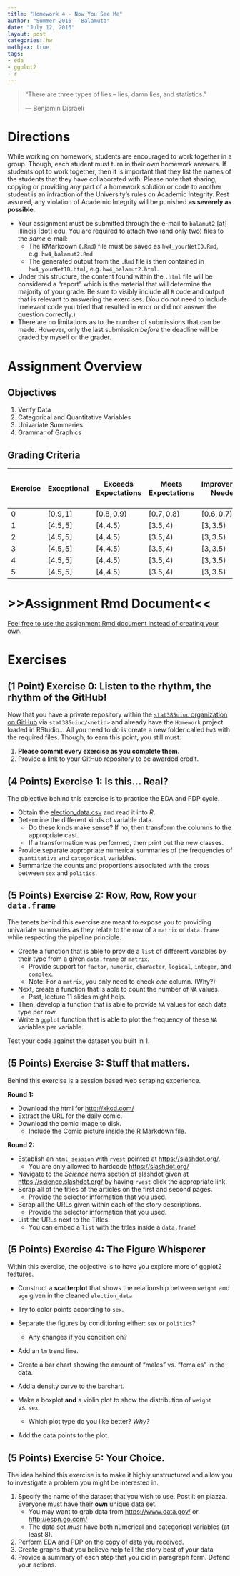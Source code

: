 ```yaml
---
title: "Homework 4 - Now You See Me"
author: "Summer 2016 - Balamuta"
date: "July 12, 2016"
layout: post
categories: hw
mathjax: true
tags: 
- eda
- ggplot2
- r
---
```


> "There are three types of lies -- lies, damn lies, and statistics."
>
> --- Benjamin Disraeli

# Directions

While working on homework, students are encouraged to work together in a group. Though, each student must turn in their own homework answers.  If students opt to work together, then it is important that they list the names of the students that they have collaborated with. Please note that sharing, copying or providing any part of a homework solution or code to another student is an infraction of the University’s rules on Academic Integrity. Rest assured, any violation of Academic Integrity will be punished **as severely as possible**.

* Your assignment must be submitted through the e-mail to `balamut2` [at] illinois [dot] edu. You are required to attach two (and only two) files to the *same* e-mail:
    * The RMarkdown (`.Rmd`) file must be saved as `hw4_yourNetID.Rmd`, e.g.  `hw4_balamut2.Rmd`
    * The generated output from the `.Rmd` file is then contained in `hw4_yourNetID.html`, e.g. `hw4_balamut2.html`.
* Under this structure, the content found within the `.html` file will be considered a "report" which is the material that will determine the majority of your grade. Be sure to visibly include all `R` code and output that is relevant to answering the exercises. (You do not need to include irrelevant code you tried that resulted in error or did not answer the question correctly.)
* There are no limitations as to the number of submissions that can be made. However, only the last submission *before* the deadline will be graded by myself or the grader.

# Assignment Overview

## Objectives

1. Verify Data
1. Categorical and Quantitative Variables
1. Univariate Summaries
1. Grammar of Graphics

## Grading Criteria


| Exercise | Exceptional | Exceeds Expectations |  Meets Expectations | Improvement Needed  | Unsatisfactory | Total Number of Points |
|----------|-------------|----------------------|---------------------|---------------------|----------------|------------------------|
|    0     |  $[0.9,1]$  | $[0.8,0.9)$          | $[0.7,0.8)$         |  $[0.6,0.7)$        | $[0,0.6)$      |           1            |
|    1     |  $[4.5,5]$  | $[4,4.5)$            | $[3.5,4)$           |  $[3,3.5)$          | $[0,3)$        |           4            |
|    2     |  $[4.5,5]$  | $[4,4.5)$            | $[3.5,4)$           |  $[3,3.5)$          | $[0,3)$        |           5            |
|    3     |  $[4.5,5]$  | $[4,4.5)$            | $[3.5,4)$           |  $[3,3.5)$          | $[0,3)$        |           5            |
|    4     |  $[4.5,5]$  | $[4,4.5)$            | $[3.5,4)$           |  $[3,3.5)$          | $[0,3)$        |           5            |
|    5     |  $[4.5,5]$  | $[4,4.5)$            | $[3.5,4)$           |  $[3,3.5)$          | $[0,3)$        |           5            |

# >>Assignment Rmd Document<<

[Feel free to use the assignment Rmd document instead of creating your own.](/_source/2016-07-12-hw3.Rmd)

# Exercises


## (1 Point) Exercise 0: Listen to the rhythm, the rhythm of the GitHub!

Now that you have a private repository within the [`stat385uiuc` organization on GitHub](https://github.com/stat385uiuc)
via `stat385uiuc/<netid>` and already have the `Homework` project loaded in RStudio... All you need to do is create a new folder called `hw3` with the required files. Though, to earn this point, you still must:

1. **Please commit every exercise as you complete them.**
1. Provide a link to your GitHub repository to be awarded credit.

## (4 Points) Exercise 1: Is this... Real?

The objective behind this exercise is to practice the EDA and PDP cycle.

- Obtain the [election_data.csv](/assets/homework/hw4/data/election_data.csv) and read it into *R*.
- Determine the different kinds of variable data.
   - Do these kinds make sense? If no, then transform the columns to the appropriate cast.
   - If a transformation was performed, then print out the new classes.
- Provide separate appropriate numerical summaries of the frequencies of 
`quantitative` and `categorical` variables.
- Summarize the counts and proportions associated with the cross between
`sex` and `politics`.

## (5 Points) Exercise 2: Row, Row, Row your `data.frame`

The tenets behind this exercise are meant to expose you to providing univariate
summaries as they relate to the row of a `matrix` or `data.frame` while respecting
the pipeline principle. 

- Create a function that is able to provide a `list` of different variables by their type from a given `data.frame` or `matrix`.
    - Provide support for `factor`, `numeric`, `character`, `logical`, `integer`, and `complex`.
    - Note: For a `matrix`, you only need to check *one* column. (Why?)
- Next, create a function that is able to count the number of `NA` values. 
    - Psst, lecture 11 slides might help.
- Then, develop a function that is able to provide `NA` values for each data type per row.
- Write a `ggplot` function that is able to plot the frequency of these `NA` variables per variable.

Test your code against the dataset you built in 1. 

## (5 Points) Exercise 3: Stuff that matters.

Behind this exercise is a session based web scraping experience.

**Round 1:**
 
- Download the html for <http://xkcd.com/>
- Extract the URL for the daily comic.
- Download the comic image to disk.
    - Include the Comic picture inside the R Markdown file.

**Round 2:**

- Establish an `html_session` with `rvest` pointed at <https://slashdot.org/>.
    - You are only allowed to hardcode <https://slashdot.org/>
- Navigate to the *Science* news section of slashdot given at 
<https://science.slashdot.org/> by having `rvest` click the appropriate link.
- Scrap all of the titles of the articles on the first and second pages.
    - Provide the selector information that you used.
- Scrap all the URLs given within each of the story descriptions.
    - Provide the selector information that you used.
- List the URLs next to the Titles.
    - You can embed a `list` with the titles inside a `data.frame`!

## (5 Points) Exercise 4: The Figure Whisperer

Within this exercise, the objective is to have you explore more of ggplot2
features.

- Construct a **scatterplot** that shows the relationship between `weight` and
`age` given in the cleaned `election_data`
- Try to color points according to `sex`.
- Separate the figures by conditioning either: `sex` or `politics`?
    - Any changes if you condition on?
- Add an `lm` trend line.


- Create a bar chart showing the amount of "males" vs. "females" in the data.
- Add a density curve to the barchart.

- Make a boxplot **and** a violin plot to show the distribution of `weight` vs. `sex`.
    - Which plot type do you like better? *Why?*
- Add the data points to the plot.


## (5 Points) Exercise 5: Your Choice.

The idea behind this exercise is to make it highly unstructured and allow you
to investigate a problem you might be interested in.

1. Specify the name of the dataset that you wish to use. Post it on piazza. Everyone
must have their **own** unique data set.
    - You may want to grab data from <https://www.data.gov/> or <http://espn.go.com/>
    - The data set *must* have both numerical and categorical variables (at least 8).
2. Perform EDA and PDP on the copy of data you received.
3. Create graphs that you believe help tell the story best of your data
4. Provide a summary of each step that you did in paragraph form. Defend your actions.
